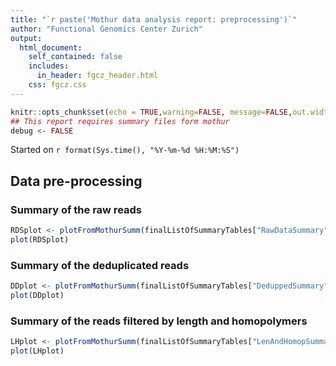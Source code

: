 ```yaml
---
title: "`r paste('Mothur data analysis report: preprocessing')`"
author: "Functional Genomics Center Zurich"
output: 
  html_document:
    self_contained: false
    includes:
      in_header: fgcz_header.html
    css: fgcz.css
---
```


```r
knitr::opts_chunk$set(echo = TRUE,warning=FALSE, message=FALSE,out.width="70%")
## This report requires summary files form mothur
debug <- FALSE
```

Started on `r format(Sys.time(), "%Y-%m-%d %H:%M:%S")`

## Data pre-processing {.tabset}

### Summary of the raw reads
```r
RDSplot <- plotFromMothurSumm(finalListOfSummaryTables["RawDataSummary"]$RawDataSummary)
plot(RDSplot)
```

### Summary of the deduplicated reads
```r
DDplot <- plotFromMothurSumm(finalListOfSummaryTables["DeduppedSummary"]$DeduppedSummary)
plot(DDplot)
```

### Summary of the reads filtered by length and homopolymers
```r
LHplot <- plotFromMothurSumm(finalListOfSummaryTables["LenAndHomopSummary"]$LenAndHomopSummary)
plot(LHplot)
```
